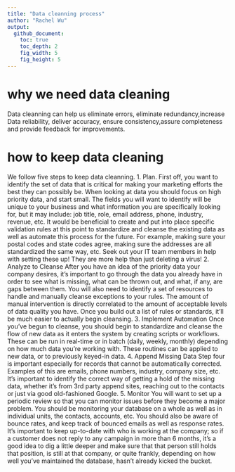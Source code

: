 ```yaml
---
title: "Data cleanning process"
author: "Rachel Wu"
output:
  github_document:
    toc: true
    toc_depth: 2
    fig_width: 5
    fig_height: 5
---
```

# why we need data cleaning #
Data cleanning can help us eliminate errors, eliminate redundancy,increase Data reliability, deliver accuracy, ensure consistency,assure completeness and provide feedback for improvements.

# how to keep data cleaning #
We follow five steps to keep data cleanning.
1. Plan.
First off, you want to identify the set of data that is critical for making your marketing efforts the best they can possibly be. When looking at data you should focus on high priority data, and start small. The fields you will want to identify will be unique to your business and what information you are specifically looking for, but it may include: job title, role, email address, phone, industry, revenue, etc.
It would be beneficial to create and put into place specific validation rules at this point to standardize and cleanse the existing data as well as automate this process for the future. For example, making sure your postal codes and state codes agree, making sure the addresses are all standardized the same way, etc. Seek out your IT team members in help with setting these up! They are more help than just deleting a virus!
2. Analyze to Cleanse
After you have an idea of the priority data your company desires, it’s important to go through the data you already have in order to see what is missing, what can be thrown out, and what, if any, are gaps between them.
You will also need to identify a set of resources to handle and manually cleanse exceptions to your rules. The amount of manual intervention is directly correlated to the amount of acceptable levels of data quality you have. Once you build out a list of rules or standards, it’ll be much easier to actually begin cleansing.
3. Implement Automation
Once you’ve begun to cleanse, you should begin to standardize and cleanse the flow of new data as it enters the system by creating scripts or workflows. These can be run in real-time or in batch (daily, weekly, monthly) depending on how much data you’re working with. These routines can be applied to new data, or to previously keyed-in data.
4. Append Missing Data
Step four is important especially for records that cannot be automatically corrected. Examples of this are emails, phone numbers, industry, company size, etc.
It’s important to identify the correct way of getting a hold of the missing data, whether it’s from 3rd party append sites, reaching out to the contacts or just via good old-fashioned Google.
5. Monitor
You will want to set up a periodic review so that you can monitor issues before they become a major problem. You should be monitoring your database on a whole as well as in individual units, the contacts, accounts, etc. You should also be aware of bounce rates, and keep track of bounced emails as well as response rates. It’s important to keep up-to-date with who is working at the company; so if a customer does not reply to any campaign in more than 6 months, it’s a good idea to dig a little deeper and make sure that that person still holds that position, is still at that company, or quite frankly, depending on how well you’ve maintained the database, hasn’t already kicked the bucket.





